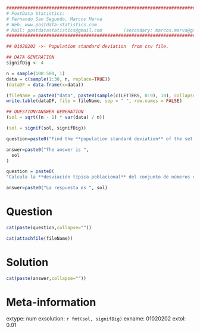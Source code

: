 
```r

################################################################################
# PostData Statistics: 
# Fernando San Segundo, Marcos Marva
# Web: www.postdata-statistics.com
# Mail: postdatastatistics@gmail.com        (secondary: marcos.marva@gmail.es)
################################################################################

## 01020202 ->- Population standard deviation  from csv file.
```


```r
## DATA GENERATION
signifDig <- 4

n = sample(100:500, 1)
data = c(sample(1:30, n, replace=TRUE))
(dataDF = data.frame(x=data))

(fileName = paste0("data", paste0(sample(c(LETTERS, 0:9), 10), collapse = ""), ".csv", collapse = ""))
write.table(dataDF, file = fileName, sep = " ", row.names = FALSE)

## QUESTION/ANSWER GENERATION
(sol = sqrt((n - 1) * var(data) / n))

(sol = signif(sol, signifDig))
```


```r
question=paste0("Find the **population standard deviation** of the set of numbers in the attached file.")

answer=paste0("The answer is ",
  sol
)

```


```r
question = paste0(
"Calcula la **desviación típica poblacional** del conjunto de números del fichero adjunto.")

answer=paste0("La respuesta es ", sol)
```


Question
========

```r
cat(paste(question,collapse=""))
```

```r
cat(attachfile(fileName))
```


Solution
=========

```r
cat(paste(answer,collapse=""))
```

Meta-information
================
extype: num
exsolution: `r fmt(sol, signifDig)`
exname: 01020202
extol: 0.01


